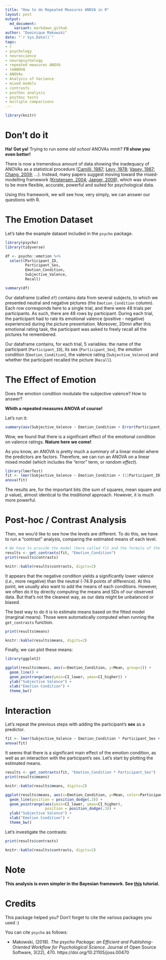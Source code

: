 ```yaml
---
title: "How to do Repeated Measures ANOVA in R"
layout: post
output:
  md_document:
    variant: markdown_github
author: "Dominique Makowski"
date: "`r Sys.Date()`"
tags:
- r
- psychology
- neuroscience
- neuropsychology
- repeated measures ANOVA
- rmANOVA
- ANOVAs
- Analysis of Variance
- mixed models
- contrasts
- posthoc analysis
- posthoc tests
- multiple comparisons
---
```



```r
library(knitr)
```

# Don't do it

**Ha! Got ya!** Trying to run some *old school* ANOVAs *mmh*? **I'll show you even better!**

There is now a tremendous amount of data showing the inadequacy of ANOVAs as a statistical procedure ([Camilli, 1987](http://journals.sagepub.com/doi/abs/10.3102/10769986012001087); [Levy, 1978](https://www.tandfonline.com/doi/abs/10.1080/00949657808810247); [Vasey, 1987](https://onlinelibrary.wiley.com/doi/abs/10.1111/j.1469-8986.1987.tb00324.x); [Chang, 2009](https://link.springer.com/article/10.1007/s00180-009-0162-z); ...). Instead, many papers suggest moving toward the mixed-modelling framework ([Kristensen, 2004](https://www.physiology.org/doi/abs/10.1152/advan.00042.2003); [Jaeger, 2008](https://www.sciencedirect.com/science/article/pii/S0749596X07001337)), which was shown to be more flexible, accurate, powerful and suited for psychological data.

Using this framework, we will see how, very simply, we can answer our questions with R.

# The Emotion Dataset

Let's take the example dataset included in the `psycho` package.

```r
library(psycho)
library(tidyverse)

df <- psycho::emotion %>% 
  select(Participant_ID, 
         Participant_Sex, 
         Emotion_Condition, 
         Subjective_Valence,
         Recall)

summary(df)
```

Our dataframe (called `df`) contains data from several subjects, to which we presented neutral and negative pictures (the `Emotion_Condition` column). Each row corresponds here to a single trial, and there were 48 trials per participants. As such, there are 48 rows by participant. During each trial, the participant had to rate its emotional valence (positive - negative) experienced during the picture presentation. Moreover, 20min after this emotional rating task, the participant was asked to freely recall all the pictures he remembered.

Our dataframe contains, for each trial, 5 variables: the name of the participant (`Participant_ID`), its sex (`Participant_Sex`), the emotion condition (`Emotion_Condition`), the valence rating (`Subjective_Valence`) and whether the participant recalled the picture (`Recall`).

# The Effect of Emotion

Does the emotion condition modulate the subjective valence? How to answer?

**Whith a repeated measures ANOVA of course!**

Let's run it:

```r
summary(aov(Subjective_Valence ~ Emotion_Condition + Error(Participant_ID/Emotion_Condition), data=df))
```

Wow, we found that there is a significant effect of the emotional condition on valence ratings. **Nature here we come!**

As you know, an ANOVA is pretty much a *summary* of a linear model where the predictors are factors. Therefore, we can run an ANOVA on a linear mixed model (which includes the "error" term, or *random effect*).



```r
library(lmerTest)
fit <- lmer(Subjective_Valence ~ Emotion_Condition + (1|Participant_ID), data=df)
anova(fit)
```

The results are, for the important bits (the sum of squares, mean square and *p* value), almost identical to the *traditional* approach. However, it is much more powerful. 


# Post-hoc / Contrast Analysis

Then, we wou'd like to see how the levels are different. To do this, we have to run a "contrast" analysis, comparing the estimated means of each level.

```r
# We have to provide the model (here called fit and the formula of the factors we want to contrast
results <- get_contrasts(fit, "Emotion_Condition")
print(results$contrasts)
```
```r
knitr::kable(results$contrasts, digits=2)
```
It appears that the negative condition yields a significantly lower valence (*i.e.*, more negative) than the neutral (-74.9 points of difference). At this point, we usually also want to add the means of each conditions. However, we often do it by directly computing the means and SDs of our observed data. But that's not the cleanest way, as our data might be unbalanced or biased. 

The best way to do it is to estimate means based on the fitted model (marginal means). Those were automatically computed when running the `get_contrasts` function.

```r
print(results$means)
```
```r
knitr::kable(results$means, digits=2)
```

Finally, we can plot these means:

```r
library(ggplot2)

ggplot(results$means, aes(x=Emotion_Condition, y=Mean, group=1)) +
  geom_line() +
  geom_pointrange(aes(ymin=CI_lower, ymax=CI_higher)) +
  ylab("Subjective Valence") +
  xlab("Emotion Condition") +
  theme_bw()
```




# Interaction

Let's repeat the previous steps with adding the participant's **sex** as a predictor.

```r
fit <- lmer(Subjective_Valence ~ Emotion_Condition * Participant_Sex + (1|Participant_ID), data=emotion)
anova(fit)
```

It seems that there is a significant main effect of the emotion condition, as well as an interaction with the participant's sex. Let's start by plotting the estimated means.


```r
results <- get_contrasts(fit, "Emotion_Condition * Participant_Sex")
print(results$means)
```
```r
knitr::kable(results$means, digits=2)
```

```r
ggplot(results$means, aes(x=Emotion_Condition, y=Mean, color=Participant_Sex, group=Participant_Sex)) +
  geom_line(position = position_dodge(.3)) +
  geom_pointrange(aes(ymin=CI_lower, ymax=CI_higher), 
                  position = position_dodge(.3)) +
  ylab("Subjective Valence") +
  xlab("Emotion Condition") +
  theme_bw()
```

Let's investigate the contrasts:

```r
print(results$contrasts)
```
```r
knitr::kable(results$contrasts, digits=2)
```


# Note

**This analysis is even simpler in the Bayesian framework. See [this](DUPA) tutorial.**


# Credits

This package helped you? Don't forget to cite the various packages you used :)

You can cite `psycho` as follows:

- Makowski, (2018). *The psycho Package: an Efficient and Publishing-Oriented Workflow for Psychological Science*. Journal of Open Source Software, 3(22), 470. https://doi.org/10.21105/joss.00470
